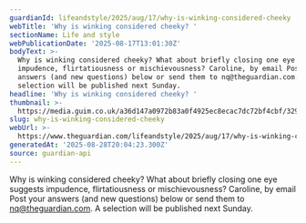 ```yaml
---
guardianId: lifeandstyle/2025/aug/17/why-is-winking-considered-cheeky
webTitle: 'Why is winking considered cheeky? '
sectionName: Life and style
webPublicationDate: '2025-08-17T13:01:30Z'
bodyText: >-
  Why is winking considered cheeky? What about briefly closing one eye suggests
  impudence, flirtatiousness or mischievousness? Caroline, by email Post your
  answers (and new questions) below or send them to nq@theguardian.com. A
  selection will be published next Sunday.
headline: 'Why is winking considered cheeky? '
thumbnail: >-
  https://media.guim.co.uk/a36d147a0972b83a0f4925ec8ecac7dc72bf4cbf/329_0_4750_3802/500.jpg
slug: why-is-winking-considered-cheeky
webUrl: >-
  https://www.theguardian.com/lifeandstyle/2025/aug/17/why-is-winking-considered-cheeky
generatedAt: '2025-08-28T20:04:23.300Z'
source: guardian-api
---
```

Why is winking considered cheeky? What about briefly closing one eye suggests impudence, flirtatiousness or mischievousness? Caroline, by email Post your answers (and new questions) below or send them to nq@theguardian.com. A selection will be published next Sunday.
